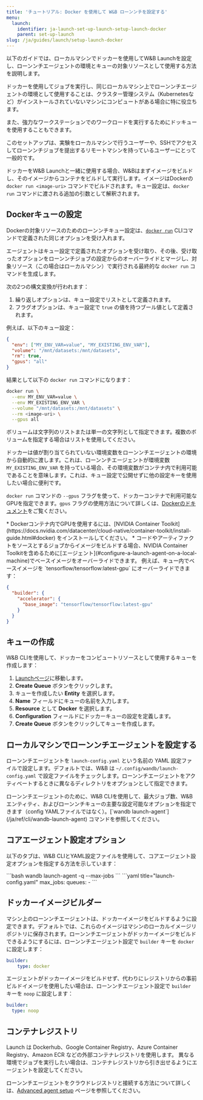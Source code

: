 ```yaml
---
title: 'チュートリアル: Docker を使用して W&B ローンンチを設定する'
menu:
  launch:
    identifier: ja-launch-set-up-launch-setup-launch-docker
    parent: set-up-launch
slug: /ja/guides/launch/setup-launch-docker
---
```


以下のガイドでは、ローカルマシンでドッカーを使用してW&B Launchを設定し、ローンンチエージェントの環境とキューの対象リソースとして使用する方法を説明します。

ドッカーを使用してジョブを実行し、同じローカルマシン上でローンンチエージェントの環境として使用することは、クラスター管理システム（Kubernetesなど）がインストールされていないマシンにコンピュートがある場合に特に役立ちます。

また、強力なワークステーションでのワークロードを実行するためにドッキューを使用することもできます。

<Note>
このセットアップは、実験をローカルマシンで行うユーザーや、SSHでアクセスしてローンンチジョブを提出するリモートマシンを持っているユーザーにとって一般的です。
</Note>

ドッカーをW&B Launchと一緒に使用する場合、W&Bはまずイメージをビルドし、そのイメージからコンテナをビルドして実行します。イメージはDockerの `docker run <image-uri>` コマンドでビルドされます。キュー設定は、`docker run` コマンドに渡される追加の引数として解釈されます。

## Dockerキューの設定

Dockerの対象リソースのためのローンンチキュー設定は、[`docker run`](/ja/ref/cli/wandb-docker-run) CLIコマンドで定義された同じオプションを受け入れます。

エージェントはキュー設定で定義されたオプションを受け取り、その後、受け取ったオプションをローンンチジョブの設定からのオーバーライドとマージし、対象リソース（この場合はローカルマシン）で実行される最終的な `docker run` コマンドを生成します。

次の2つの構文変換が行われます：

1. 繰り返しオプションは、キュー設定でリストとして定義されます。
2. フラグオプションは、キュー設定で `true` の値を持つブール値として定義されます。

例えば、以下のキュー設定：

```json
{
  "env": ["MY_ENV_VAR=value", "MY_EXISTING_ENV_VAR"],
  "volume": "/mnt/datasets:/mnt/datasets",
  "rm": true,
  "gpus": "all"
}
```

結果として以下の `docker run` コマンドになります：

```bash
docker run \
  --env MY_ENV_VAR=value \
  --env MY_EXISTING_ENV_VAR \
  --volume "/mnt/datasets:/mnt/datasets" \
  --rm <image-uri> \
  --gpus all
```

ボリュームは文字列のリストまたは単一の文字列として指定できます。複数のボリュームを指定する場合はリストを使用してください。

ドッカーは値が割り当てられていない環境変数をローンンチエージェントの環境から自動的に渡します。これは、ローンンチエージェントが環境変数 `MY_EXISTING_ENV_VAR` を持っている場合、その環境変数がコンテナ内で利用可能であることを意味します。これは、キュー設定で公開せずに他の設定キーを使用したい場合に便利です。

`docker run` コマンドの `--gpus` フラグを使って、ドッカーコンテナで利用可能なGPUを指定できます。`gpus` フラグの使用方法について詳しくは、[Dockerのドキュメント](https://docs.docker.com/config/containers/resource_constraints/#gpu)をご覧ください。

<Note>
* Dockerコンテナ内でGPUを使用するには、[NVIDIA Container Toolkit](https://docs.nvidia.com/datacenter/cloud-native/container-toolkit/install-guide.html#docker) をインストールしてください。
* コードやアーティファクトをソースとするジョブからイメージをビルドする場合、NVIDIA Container Toolkitを含めるために[エージェント](#configure-a-launch-agent-on-a-local-machine)でベースイメージをオーバーライドできます。
  例えば、キュー内でベースイメージを `tensorflow/tensorflow:latest-gpu` にオーバーライドできます：

  ```json
  {
    "builder": {
      "accelerator": {
        "base_image": "tensorflow/tensorflow:latest-gpu"
      }
    }
  }
  ```
</Note>

## キューの作成

W&B CLIを使用して、ドッカーをコンピュートリソースとして使用するキューを作成します：

1. [Launchページ](https://wandb.ai/launch)に移動します。
2. **Create Queue** ボタンをクリックします。
3. キューを作成したい **Entity** を選択します。
4. **Name** フィールドにキューの名前を入力します。
5. **Resource** として **Docker** を選択します。
6. **Configuration** フィールドにドッカーキューの設定を定義します。
7. **Create Queue** ボタンをクリックしてキューを作成します。

## ローカルマシンでローンンチエージェントを設定する

ローンンチエージェントを `launch-config.yaml` という名前の YAML 設定ファイルで設定します。デフォルトでは、W&B は `~/.config/wandb/launch-config.yaml` で設定ファイルをチェックします。ローンンチエージェントをアクティベートするときに異なるディレクトリをオプションとして指定できます。

<Note>
ローンンチエージェントのために、W&B CLIを使用して、最大ジョブ数、W&Bエンティティ、およびローンンチキューの主要な設定可能なオプションを指定できます（config YAMLファイルではなく）。[`wandb launch-agent`](/ja/ref/cli/wandb-launch-agent) コマンドを参照してください。
</Note>

## コアエージェント設定オプション

以下のタブは、W&B CLIとYAML設定ファイルを使用して、コアエージェント設定オプションを指定する方法を示しています：

<Tabs>
<Tab title="Tab">
```bash
wandb launch-agent -q <queue-name> --max-jobs <n>
```
</Tab>
<Tab title="Tab">
```yaml title="launch-config.yaml"
max_jobs: <n concurrent jobs>
queues:
	- <queue-name>
```
</Tab>
</Tabs>

## ドッカーイメージビルダー

マシン上のローンンチエージェントは、ドッカーイメージをビルドするように設定できます。デフォルトでは、これらのイメージはマシンのローカルイメージリポジトリに保存されます。ローンンチエージェントがドッカーイメージをビルドできるようにするには、ローンンチエージェント設定で `builder` キーを `docker` に設定します：

```yaml title="launch-config.yaml"
builder:
	type: docker
```

エージェントがドッカーイメージをビルドせず、代わりにレジストリからの事前ビルドイメージを使用したい場合は、ローンンチエージェント設定で `builder` キーを `noop` に設定します：

```yaml title="launch-config.yaml"
builder:
  type: noop
```

## コンテナレジストリ

Launch は Dockerhub、Google Container Registry、Azure Container Registry、Amazon ECR などの外部コンテナレジストリを使用します。
異なる環境でジョブを実行したい場合は、コンテナレジストリから引き出せるようにエージェントを設定してください。

ローンンチエージェントをクラウドレジストリと接続する方法について詳しくは、[Advanced agent setup](/ja/./setup-agent-advanced.md#agent-configuration) ページを参照してください。